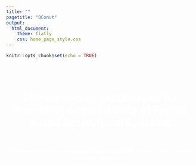 ```yaml
---
title: ""
pagetitle: "QConut"
output: 
  html_document:
    theme: flatly
    css: home_page_style.css
---
```


```r
knitr::opts_chunk$set(echo = TRUE)
```

<head>
<style>
h1 {text-align: center;}
p {text-align: center;}
</style>
</head>

<body>
<br>
<br>
<!-- <h1 style="color:white"><b>QConut</b></h1> -->
<h1 style="color:white"><b>Climate-Smart Landscapes for Promoting Sustainability of Pacific Island Agricultural Systems</b></h1>
<br>

<p style="color:white">Tutorials on open-source geospatial applications to support climate-smart landscape management.</p> 


<br>

</body>